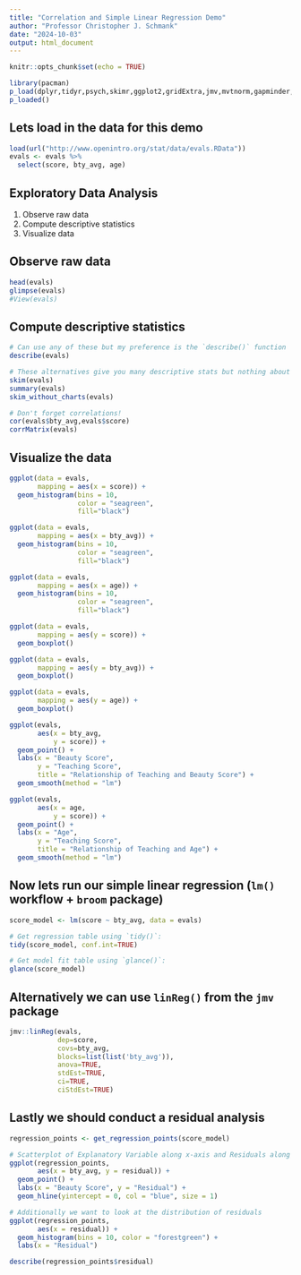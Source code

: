 ---
title: "Correlation and Simple Linear Regression Demo"
author: "Professor Christopher J. Schmank"
date: "2024-10-03"
output: html_document
---

```{r setup, include=FALSE}
knitr::opts_chunk$set(echo = TRUE)
```

```{r}
library(pacman)
p_load(dplyr,tidyr,psych,skimr,ggplot2,gridExtra,jmv,mvtnorm,gapminder,moderndive,forcats,broom,janitor)
p_loaded()
```

## Lets load in the data for this demo

```{r}
load(url("http://www.openintro.org/stat/data/evals.RData"))
evals <- evals %>%
  select(score, bty_avg, age)
```

## Exploratory Data Analysis

1. Observe raw data
1. Compute descriptive statistics
1. Visualize data

## Observe raw data

```{r}
head(evals)
glimpse(evals)
#View(evals)
```

## Compute descriptive statistics

```{r}
# Can use any of these but my preference is the `describe()` function
describe(evals)

# These alternatives give you many descriptive stats but nothing about normality
skim(evals)
summary(evals)
skim_without_charts(evals)

# Don't forget correlations!
cor(evals$bty_avg,evals$score)
corrMatrix(evals)
```

## Visualize the data

```{r}
ggplot(data = evals, 
       mapping = aes(x = score)) +
  geom_histogram(bins = 10, 
                 color = "seagreen", 
                 fill="black")

ggplot(data = evals, 
       mapping = aes(x = bty_avg)) +
  geom_histogram(bins = 10, 
                 color = "seagreen", 
                 fill="black")

ggplot(data = evals, 
       mapping = aes(x = age)) +
  geom_histogram(bins = 10, 
                 color = "seagreen", 
                 fill="black")
```

```{r}
ggplot(data = evals, 
       mapping = aes(y = score)) +
  geom_boxplot()

ggplot(data = evals, 
       mapping = aes(y = bty_avg)) +
  geom_boxplot()

ggplot(data = evals, 
       mapping = aes(y = age)) +
  geom_boxplot()
```

```{r}
ggplot(evals, 
       aes(x = bty_avg, 
           y = score)) +
  geom_point() +
  labs(x = "Beauty Score", 
       y = "Teaching Score",
       title = "Relationship of Teaching and Beauty Score") +
  geom_smooth(method = "lm")

ggplot(evals, 
       aes(x = age, 
           y = score)) +
  geom_point() +
  labs(x = "Age", 
       y = "Teaching Score",
       title = "Relationship of Teaching and Age") +
  geom_smooth(method = "lm")
```


## Now lets run our simple linear regression (`lm()` workflow + `broom` package)
```{r}
score_model <- lm(score ~ bty_avg, data = evals)

# Get regression table using `tidy()`:
tidy(score_model, conf.int=TRUE)

# Get model fit table using `glance()`:
glance(score_model)
```

## Alternatively we can use `linReg()` from the `jmv` package
```{r}
jmv::linReg(evals,
            dep=score,
            covs=bty_avg,
            blocks=list(list('bty_avg')),
            anova=TRUE,
            stdEst=TRUE,
            ci=TRUE,
            ciStdEst=TRUE)
```

## Lastly we should conduct a residual analysis

```{r}

regression_points <- get_regression_points(score_model)

# Scatterplot of Explanatory Variable along x-axis and Residuals along y-axis
ggplot(regression_points, 
       aes(x = bty_avg, y = residual)) +
  geom_point() +
  labs(x = "Beauty Score", y = "Residual") +
  geom_hline(yintercept = 0, col = "blue", size = 1)

# Additionally we want to look at the distribution of residuals
ggplot(regression_points, 
       aes(x = residual)) +
  geom_histogram(bins = 10, color = "forestgreen") +
  labs(x = "Residual")

describe(regression_points$residual)
```

